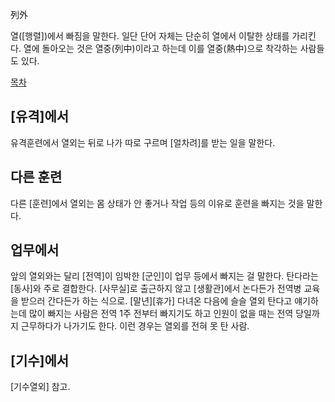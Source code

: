 列外

열([행렬])에서 빠짐을 말한다. 일단 단어 자체는 단순히 열에서 이탈한 상태를 가리킨다. 열에 돌아오는 것은 열중(列中)이라고 하는데 이를 열중(熱中)으로 착각하는 사람들도 있다.

[[목차]]
== [유격]에서 ==
유격훈련에서 열외는 뒤로 나가 따로 구르며 [얼차려]를 받는 일을 말한다.
== 다른 훈련 ==
다른 [훈련]에서 열외는 몸 상태가 안 좋거나 작업 등의 이유로 훈련을 빠지는 것을 말한다.
== 업무에서 ==
앞의 열외와는 달리 [전역]이 임박한 [군인]이 업무 등에서 빠지는 걸 말한다. 탄다라는 [동사]와 주로 결합한다. [사무실]로 출근하지 않고 [생활관]에서 논다든가 전역병 교육을 받으러 간다든가 하는 식으로. [말년][휴가] 다녀온 다음에 슬슬 열외 탄다고 얘기하는데 많이 빠지는 사람은 전역 1주 전부터 빠지기도 하고 인원이 없을 때는 전역 당일까지 근무하다가 나가기도 한다. 이런 경우는 열외를 전혀 못 탄 사람.
== [기수]에서 ==
[기수열외] 참고.
